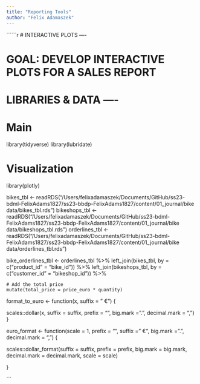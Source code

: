```yaml
---
title: "Reporting Tools"
author: "Felix Adamaszek"
---
```


``````r
# INTERACTIVE PLOTS ----

# GOAL: DEVELOP INTERACTIVE PLOTS FOR A SALES REPORT

# LIBRARIES & DATA ----

# Main
library(tidyverse)
library(lubridate)

# Visualization
library(plotly)

bikes_tbl      <- readRDS("/Users/felixadamaszek/Documents/GitHub/ss23-bdml-FelixAdams1827/ss23-bbdp-FelixAdams1827/content/01_journal/bike data/bikes_tbl.rds")
bikeshops_tbl  <- readRDS("/Users/felixadamaszek/Documents/GitHub/ss23-bdml-FelixAdams1827/ss23-bbdp-FelixAdams1827/content/01_journal/bike data/bikeshops_tbl.rds")
orderlines_tbl <- readRDS("/Users/felixadamaszek/Documents/GitHub/ss23-bdml-FelixAdams1827/ss23-bbdp-FelixAdams1827/content/01_journal/bike data/orderlines_tbl.rds")

bike_orderlines_tbl <- orderlines_tbl %>%
    left_join(bikes_tbl,     by = c("product_id" = "bike_id")) %>%
    left_join(bikeshops_tbl, by = c("customer_id" = "bikeshop_id")) %>%
    
    # Add the total price
    mutate(total_price = price_euro * quantity)

format_to_euro <- function(x, suffix = " €") {

  scales::dollar(x,
                 suffix       = suffix,
                 prefix       = "",
                 big.mark     = ".",
                 decimal.mark = ",")
}

euro_format <- function(scale        = 1,
                        prefix       = "",
                        suffix       = " €",
                        big.mark     = ".",
                        decimal.mark = ",") {

  scales::dollar_format(suffix       = suffix,
                        prefix       = prefix,
                        big.mark     = big.mark,
                        decimal.mark = decimal.mark,
                        scale        = scale)

}
    
    

```